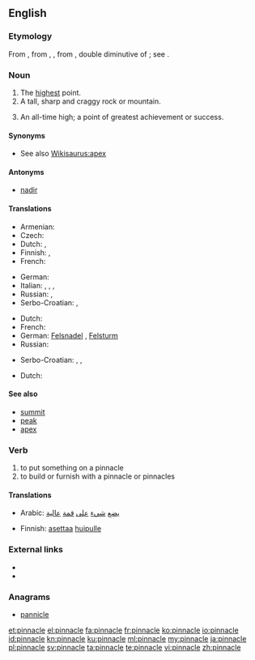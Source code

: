 ==English==

===Etymology===
From {{etyl|enm}}, from {{etyl|fro}} {{term|pinacle}}, {{term|pinnacle|lang=fro}}, from {{etyl|LL.}} {{term|pinnaculum||a peak, pinnacle}}, double diminutive of {{etyl|la}} {{term|pinna||a pinnacle}}; see {{term|pin}}.

===Noun===
{{en-noun}}

# The [[high]]est point.
# A tall, sharp and craggy rock or mountain.
# {{figuratively}} An all-time high; a point of greatest achievement or success.

====Synonyms====
* See also [[Wikisaurus:apex]]

====Antonyms====
* [[nadir]]

====Translations====
{{trans-top| highest point}}
* Armenian: {{t-|hy|գագաթնակետ|tr=gagat’naket}}
* Czech: {{t+|cs|vrchol}}
* Dutch: {{t+|nl|top|m}}, {{t+|nl|spits|m}}
* Finnish: {{t+|fi|huippu}}, {{t-|fi|huippukohta}}
* French: {{t+|fr|cime}}
{{trans-mid}}
* German: {{t+|de|Gipfel|m}}
* Italian: {{t+|it|pinnacolo|m}}, {{t+|it|cima|f}}, {{t-|it|picco|m}}, {{t+|it|somma|f}}
* Russian: {{t+|ru|пик|m}}, {{t+|ru|высший|alt=высшая}} {{t+|ru|точка|f}}
* Serbo-Croatian: {{t-|sh|vrh}},  {{t-|sh|vrhunac}}
{{trans-bottom}}

{{trans-top|tall, sharp and craggy rock or mountain}}
* Dutch: {{t+|nl|spits|m}}
* French: {{t+|fr|pic}}
* German: [[Felsnadel]] {{f}}, [[Felsturm]] {{m}}
* Russian: {{t+|ru|остроконечный|alt=остроконечная}} {{t+|ru|скала|f}}
{{trans-mid}}
* Serbo-Croatian: {{t-|sh|šiljak}},  {{t-|sh|vrhunac}},  {{t-|sh|vrh}}
{{trans-bottom}}

{{trans-top|figuratively: all-time high}}
* Dutch: {{t+|nl|toppunt|n}}
{{trans-mid}}
{{trans-bottom}}

====See also====
* [[summit]]
* [[peak]]
* [[apex]]

===Verb===
{{en-verb|pinnacl|es}}

# to put something on a pinnacle
# to build or furnish with a pinnacle or pinnacles
#: {{rfquotek|T. Warton}}

====Translations====
{{trans-top|put something on a pinnacle}}
* Arabic: [[يضع]] [[شيء]] [[على]] [[قمة]] [[عالية]]
{{trans-mid}}
* Finnish: [[asettaa]] [[huippu|huipulle]]
{{trans-bottom}}

===External links===
* {{R:Webster 1913}}
* {{R:Century 1911}}

===Anagrams===
* [[pannicle#English|pannicle]]

[[et:pinnacle]]
[[el:pinnacle]]
[[fa:pinnacle]]
[[fr:pinnacle]]
[[ko:pinnacle]]
[[io:pinnacle]]
[[id:pinnacle]]
[[kn:pinnacle]]
[[ku:pinnacle]]
[[ml:pinnacle]]
[[my:pinnacle]]
[[ja:pinnacle]]
[[pl:pinnacle]]
[[sv:pinnacle]]
[[ta:pinnacle]]
[[te:pinnacle]]
[[vi:pinnacle]]
[[zh:pinnacle]]